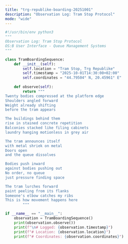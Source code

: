 ```yaml
---
title: "trg-republike-boarding-20251001"
description: "Observation Log: Tram Stop Protocol"
mode: "wide"
---
```


```python trg-republike-boarding-20251001
#!/usr/bin/env python3
"""
Observation Log: Tram Stop Protocol
OS:B User Interface - Queue Management Systems
"""

class TramBoardingSequence:
    def __init__(self):
        self.location = "Tram Stop, Trg Republike"
        self.timestamp = "2025-10-01T14:30:00+02:00"
        self.coordinates = "44.79504° N, 20.45961° E"
    
    def observe(self):
        return """
Twenty bodies compressed at the platform edge
Shoulders angled forward
Weight already shifting
before the tram appears

The buildings behind them
rise in stained concrete repetition
Balconies stacked like filing cabinets
laundry hanging motionless in grey air

The tram announces itself
with metal shriek on metal
Doors open
and the queue dissolves

Bodies push inward
against bodies pushing out
No order, no queue
just pressure finding space

The tram lurches forward
paint peeling from its flanks
Someone's elbow catches my ribs
This is how movement happens here
        """

if __name__ == "__main__":
    observation = TramBoardingSequence()
    print(observation.observe())
    print(f"\n# Logged: {observation.timestamp}")
    print(f"# Location: {observation.location}")
    print(f"# Coordinates: {observation.coordinates}")
```